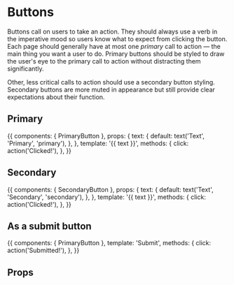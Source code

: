 

# Buttons

Buttons call on users to take an action.
They should always use a verb in the imperative mood so users know what to expect from clicking the button.
Each page should generally have at most one _primary_ call to action &mdash; the main thing you want a user to do.
Primary buttons should be styled to draw the user's eye to the primary call to action without distracting them significantly.

Other, less critical calls to action should use a secondary button styling.
Secondary buttons are more muted in appearance but still provide clear expectations about their function.

<Meta
  title='Components/Button'
  decorators={[withKnobs]}
  component={BaseButton}
/>

## Primary

<Preview>
  <Story name='Primary'>{{
    components: { PrimaryButton },
    props: {
      text: {
        default: text('Text', 'Primary', 'primary'),
      },
    },
    template: '<PrimaryButton @click="click">{{ text }}</PrimaryButton>',
    methods: {
      click: action('Clicked!'),
    },
  }}</Story>
</Preview>

## Secondary

<Preview>
  <Story name='Secondary'>{{
    components: { SecondaryButton },
    props: {
      text: {
        default: text('Text', 'Secondary', 'secondary'),
      },
    },
    template: '<SecondaryButton @click="click">{{ text }}</SecondaryButton>',
    methods: {
      click: action('Clicked!'),
    },
  }}</Story>
</Preview>

## As a submit button

<Preview>
  <Story name='As submit button'>{{
    components: { PrimaryButton },
    template: '<PrimaryButton @click="click" type="submit">Submit</PrimaryButton>',
    methods: {
      click: action('Submitted!'),
    },
  }}</Story>
</Preview>

## Props

<Props of={BaseButton} />
